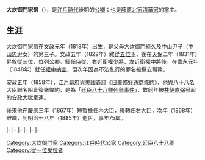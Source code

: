 {{東亞男性歷史人物
|名稱 = 大炊御門家信
|出生日期 = [[文政|文政]]元年六月初八（1818年7月10日）
|逝世日期 = [[明治|明治]]十八年（{{death date and age|1885|8|30|1810|7|10}}）
|法號 = 後瑤台寺
|身份 = [[從一位|從一位]][[右大臣|右大臣]]
|主君 = [[仁孝天皇|仁孝天皇]]→[[孝明天皇|孝明天皇]]→[[明治天皇|明治天皇]]
|父親 = [[大炊御門經久|大炊御門經久]]
|母親 = 中山尹子
|正室 = 松下氏
|正室之父 = [[松下威久|松下威久]]
|嫡子 = 大炊御門万喜、大炊御門喜久、大炊御門經宣、三名夭折兒子
|嫡女 = 一名夭折女兒
|庶子 = 大炊御門師前、[[大炊御門幾麿|大炊御門幾麿]]、[[綾小路家政|綾小路家政]]、一名夭折兒子
|庶女 = 大炊御門久子、大炊御門吉子、武田神哲妻、一名夭折女兒
}}

{{japanese|japanese=大炊御門 家信|kana=おおいのみかど いえこと|romaji=Ōinomikado Iekoto}}
'''大炊御門家信'''（{{bd|1810年|7月10日|1885年|8月30日}}），是[[江戶時代|江戶時代]]後期的[[公卿|公卿]]；也是[[藤原北家|藤原北家]][[清華家|清華家]]的{{link-ja|大炊御門家|大炊御門家}}當主。

==生涯==
大炊御門家信在文政元年（1818年）出生，是父母[[大炊御門經久|大炊御門經久]]及[[中山尹子|中山尹子]]（[[中山忠尹|中山忠尹]]女）的第三子。文政五年（1822年）敘[[從五位|從五位下]]，後在[[天保_(日本)|天保]]二年（1831年）昇敘[[從三位|從三位]]，位列公卿。經任[[侍從|侍從]]、[[近衛府|右近衛權少將]]、左近衛權中將後，在[[嘉永|嘉永]]元年（1848年）就任[[中納言|權中納言]]，但次年因為不法亂行的罪名被撤去職務。

安政五年（1858年），[[江戶幕府|江戶幕府]]與美國簽訂《[[日美修好通商條約|日美修好通商條約]]》，他與八十八名大臣聯名阻止簽署條約，是為「[[廷臣八十八卿列參事件|廷臣八十八卿列參事件]]」，故同年被[[井伊直弼|井伊直弼]]發起的[[安政大獄|安政大獄]]牽連。

後來他在[[慶應|慶應]]三年（1867年）短暫擔任[[內大臣|內大臣]]，後轉任[[右大臣|右大臣]]，次年（1868年）辭職，到明治十八年（1885年）逝世，享年75歲。

{{start box|width=auto}}
{{s-pre}}
|-
{{s-before|[[大炊御門經長|大炊御門經長]]}}
{{s-title|{{link-ja|大炊御門家|大炊御門家}}當主}}
{{s-after|[[大炊御門幾麿|大炊御門幾麿]]}}
|-
{{s-off}}
|-
{{s-before|[[近衛忠房|近衛忠房]]}}
{{s-title|[[內大臣|內大臣]]|1867年10月24日－1867年12月25日}}
{{s-after|廣幡忠禮}}
|-
{{s-before|{{link-ja|一條實良|一条実良}}}}
{{s-title|[[右大臣|右大臣]]|1867年12月25日－1868年7月13日}}
{{s-after|[[三條實美|三條實美]]}}
|-
{{s-mil}}
|-
{{s-before|[[德大寺公純|德大寺公純]]}}
{{s-title|{{link-ja|近衛大將|近衛大将|右大將}}|1864年1月31日－1867年12月25日}}
{{s-after|[[廣幡忠禮|廣幡忠禮]]}}
{{end box}}

{{大炊御門家}}
[[Category:大炊御門家|Category:大炊御門家]]
[[Category:江戶時代公家|Category:江戶時代公家]]
[[Category:廷臣八十八卿|Category:廷臣八十八卿]]
[[Category:從一位受位者|Category:從一位受位者]]